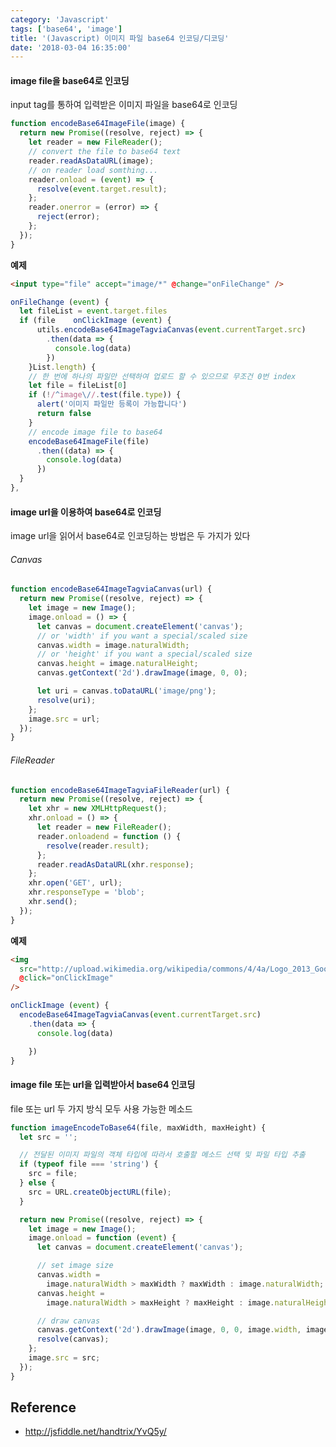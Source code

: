 ```yaml
---
category: 'Javascript'
tags: ['base64', 'image']
title: '(Javascript) 이미지 파일 base64 인코딩/디코딩'
date: '2018-03-04 16:35:00'
---
```


#### image file을 base64로 인코딩

input tag를 통하여 입력받은 이미지 파일을 base64로 인코딩

```javascript
function encodeBase64ImageFile(image) {
  return new Promise((resolve, reject) => {
    let reader = new FileReader();
    // convert the file to base64 text
    reader.readAsDataURL(image);
    // on reader load somthing...
    reader.onload = (event) => {
      resolve(event.target.result);
    };
    reader.onerror = (error) => {
      reject(error);
    };
  });
}
```

**예제**

```html
<input type="file" accept="image/*" @change="onFileChange" />
```

```javascript
onFileChange (event) {
  let fileList = event.target.files
  if (file    onClickImage (event) {
      utils.encodeBase64ImageTagviaCanvas(event.currentTarget.src)
        .then(data => {
          console.log(data)
        })
    }List.length) {
    // 한 번에 하나의 파일만 선택하여 업로드 할 수 있으므로 무조건 0번 index
    let file = fileList[0]
    if (!/^image\//.test(file.type)) {
      alert('이미지 파일만 등록이 가능합니다')
      return false
    }
    // encode image file to base64
    encodeBase64ImageFile(file)
      .then((data) => {
        console.log(data)
      })
  }
},
```

#### image url을 이용하여 base64로 인코딩

image url을 읽어서 base64로 인코딩하는 방법은 두 가지가 있다

###### Canvas

```javascript
function encodeBase64ImageTagviaCanvas(url) {
  return new Promise((resolve, reject) => {
    let image = new Image();
    image.onload = () => {
      let canvas = document.createElement('canvas');
      // or 'width' if you want a special/scaled size
      canvas.width = image.naturalWidth;
      // or 'height' if you want a special/scaled size
      canvas.height = image.naturalHeight;
      canvas.getContext('2d').drawImage(image, 0, 0);

      let uri = canvas.toDataURL('image/png');
      resolve(uri);
    };
    image.src = url;
  });
}
```

###### FileReader

```javascript
function encodeBase64ImageTagviaFileReader(url) {
  return new Promise((resolve, reject) => {
    let xhr = new XMLHttpRequest();
    xhr.onload = () => {
      let reader = new FileReader();
      reader.onloadend = function () {
        resolve(reader.result);
      };
      reader.readAsDataURL(xhr.response);
    };
    xhr.open('GET', url);
    xhr.responseType = 'blob';
    xhr.send();
  });
}
```

**예제**

```html
<img
  src="http://upload.wikimedia.org/wikipedia/commons/4/4a/Logo_2013_Google.png"
  @click="onClickImage"
/>
```

```javascript
onClickImage (event) {
  encodeBase64ImageTagviaCanvas(event.currentTarget.src)
    .then(data => {
      console.log(data)

    })
}
```

#### image file 또는 url을 입력받아서 base64 인코딩

file 또는 url 두 가지 방식 모두 사용 가능한 메소드

```javascript
function imageEncodeToBase64(file, maxWidth, maxHeight) {
  let src = '';

  // 전달된 이미지 파일의 객체 타입에 따라서 호출할 메소드 선택 및 파일 타입 추출
  if (typeof file === 'string') {
    src = file;
  } else {
    src = URL.createObjectURL(file);
  }

  return new Promise((resolve, reject) => {
    let image = new Image();
    image.onload = function (event) {
      let canvas = document.createElement('canvas');

      // set image size
      canvas.width =
        image.naturalWidth > maxWidth ? maxWidth : image.naturalWidth;
      canvas.height =
        image.naturalWidth > maxHeight ? maxHeight : image.naturalHeight;

      // draw canvas
      canvas.getContext('2d').drawImage(image, 0, 0, image.width, image.height);
      resolve(canvas);
    };
    image.src = src;
  });
}
```

## Reference

- http://jsfiddle.net/handtrix/YvQ5y/
